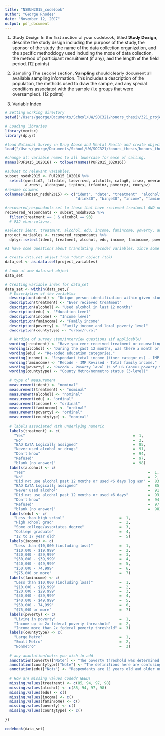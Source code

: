 ```yaml
---
title: "NSDUH2015_codebook"
author: "George Rhodes"
date: "November 12, 2017"
output: pdf_document
---
```


1) Study Design
In the first section of your codebook, titled **Study Design**, describe the study design including the purpose of the study, the sponsor of the study, the name of the data collection organization, and the specific methodology used including the mode of data collection, the method of participant recruitment (if any), and the length of the field period. (12 points)

2) Sampling
The second section, **Sampling** should clearly document all available sampling information. This includes a description of the population, the methods used to draw the sample, and any special conditions associated with the sample (i.e groups that were oversampled). (12 points)

3) Variable Index

```r
# Setting working directory 
setwd("/Users/george/Documents/School/UW/SOC321/honors_thesis/321_project")

# Loading libraries
library(memisc)
library(dplyr)

#load National Survey on Drug Abuse and Mental Health and create object nsduh2015.
load("/Users/george/Documents/School/UW/SOC321/honors_thesis/honors_thesis/NSDUH-2015-survey-data.rda")

#change all variable names to all lowercase for ease of calling.
names(PUF2015_102016) <- tolower(names(PUF2015_102016))

#subset to relevant variables. 
subset_nsduh2015 <- PUF2015_102016 %>%
  select(questid2, filedate, txevrrcvd, alclottm, catag6, irsex, newrace2, irmaritstat, eduhighcat,
         al30est, alcbng30d, irpinc3, irfamin3, poverty3, coutyp2) 
#rename columns
colnames(subset_nsduh2015) <- c("ident", "date", "treatment", "alcohol", "age", "sex", "race", "marital", "edu", 
                                "drink30", "binge30", "income", "famincome", "poverty", "countytype")

#recovered_respondants set to those that have recieved treatment AND not drank in last 12 months.
recovered_respondants <- subset_nsduh2015 %>%
  filter(treatment == 1 & alcohol == 93)
  # 925 observations. 

#selects ident, treatment, alcohol, edu, income, famincome, poverty, and county type. 
project_variables <- recovered_respondants %>%
  dplyr::select(ident, treatment, alcohol, edu, income, famincome, poverty, countytype)
```

```r
#I have some questions about translating recoded variables. Since some are not questions, but inferred or combined from other questions, I'm not sure how to document them. I have just put what the Dataset's codebook has. 

# Create data.set object from "data" object (tbl)
data_set <- as.data.set(project_variables)

# Look at new data.set object
data_set

# Creating variable index for data_set
data_set <- within(data_set,{
  # Description of the variables
  description(ident) <- "Unique person identification within given study year"
  description(treatment) <- "Ever recieved treatment"
  description(alcohol) <- "Used alcohol in last 12 months"
  description(edu) <- "Education Level"
  description(income) <- "Income level"
  description(famincome) <- "Family income"
  description(poverty) <- "Family income and local poverty level"
  description(countytype) <- "urban/rural"
  
  # Wording of survey item/interview questions (if applicable)
  wording(treatment) <- "Have you ever received treatment or counseling for your use of alcohol or any drug, not counting cigarettes?"
  wording(alcohol) <- "During the past 12 months, was there a month or more when you spent a lot of your time getting or drinking alcohol?"
  wording(edu) <- "Re-coded education categories."
  wording(income) <- "Respondant total income (finer categories) - IMP REV."
  wording(famincome) <- "Recode - IMP Revised - Total family income."
  wording(poverty) <- "Recode - Poverty level (% of US Census poverty threshold)."
  wording(countytype) <- "County Metro/nonmetro status (3-level)"

  # type of measurement
  measurement(ident) <- "nominal"
  measurement(treatment) <- "nominal"
  measurement(alcohol) <- "nominal"
  measurement(edu) <- "ordinal"
  measurement(income) <- "ordinal"
  measurement(famincome) <- "ordinal"
  measurement(poverty) <- "ordinal"
  measurement(countytype) <- "nominal"
  
  # labels associated with underlying numeric
  labels(treatment) <- c(
    "Yes"                                                 =  1,
    "No"                                                  =  2,
    "BAD DATA Logically assigned"                         =  85,
    "Never used alcohol or drugs"                         =  91,
    "Don't know"                                          =  94,
    "Refused"                                             =  97,
    "blank (no answer)"                                   =  98)
  labels(alcohol) <- c(
    "Yes"                                                        =  1,
    "No"                                                         =  2,
    "Did not use alcohol past 12 months or used <6 days log asn" =  83,
    "BAD DATA Logically assigned"                                =  85,
    "Never used alcohol"                                         =  91,
    "Did not use alcohol past 12 months or used <6 days"         =  93,
    "Don't know"                                                 =  94,
    "Refused"                                                    =  97,
    "blank (no answer)"                                          =  98)
  labels(edu) <- c(
    "Less than high school"                         =  1,
    "High school grad"                              =  2,
    "Some college/associates degree"                =  3,
    "College graduate"                              =  4,
    "12 to 17 year old"                             =  5)
  labels(income) <- c(
    "Less than $10,000 (including loss)"            =  1,
    "$10,000 - $19,999"                             =  2,
    "$20,000 - $29,999"                             =  3,
    "$30,000 - $39,999"                             =  4,
    "$40,000 - $49,999"                             =  5,
    "$50,000 - 74,999"                              =  6,
    "$75,000 or more"                               =  7)
  labels(famincome) <- c(
    "Less than $10,000 (including loss)"            =  1,
    "$10,000 - $19,999"                             =  2,
    "$20,000 - $29,999"                             =  3,
    "$30,000 - $39,999"                             =  4,
    "$40,000 - $49,999"                             =  5,
    "$50,000 - 74,999"                              =  6,
    "$75,000 or more"                               =  7)
  labels(poverty) <- c(
    "Living in poverty"                             =  1,
    "Income up to 2x federal poverty threashold"    =  2,
    "Income more than 2x federal poverty threshold" =  3)
  labels(countytype) <- c(
    "Large Metro"                                   =  1,
    "Small Metro"                                   =  2,
    "Nonmetro"                                      =  3)
  
  # any annotation/notes you wish to add
  annotation(poverty)["Note"] <- "The poverty threshold was determined for each individual based on their age, family size, number of children in the household, and total family income. This excludes persons aged 18-22 living in dorms, which was coded with a period."
  annotation(countytype)["Note"] <- "The definitions here are confusing and may not perfectly fit an urban/rural analysis."
  annotation(edu)["Note"] <- "Respondants are 18 years old and older unless they answered 5, in which case they are 12-17 years old."
  
  # How are missing values coded? NEED!
  missing.values(treatment) <- c(85, 94, 97, 98)
  missing.values(alcohol) <- c(85, 94, 97, 98)
  missing.values(edu) <- c()
  missing.values(income) <- c()
  missing.values(famincome) <- c()
  missing.values(poverty) <- c()
  missing.values(countytype) <- c()
  
})
```

\pagebreak

```r
codebook(data_set)
```

